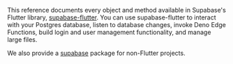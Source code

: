 This reference documents every object and method available in Supabase's Flutter library, [supabase-flutter](https://pub.dev/packages/supabase_flutter). You can use supabase-flutter to interact with your Postgres database, listen to database changes, invoke Deno Edge Functions, build login and user management functionality, and manage large files.

We also provide a [supabase](https://pub.dev/packages/supabase) package for non-Flutter projects.
